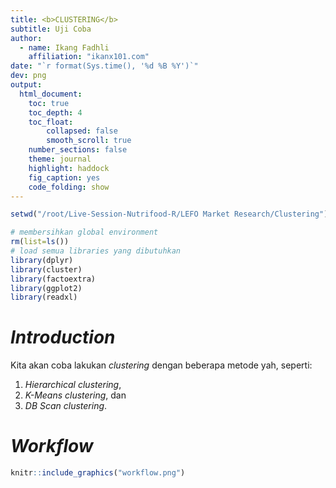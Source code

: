 ```yaml
---
title: <b>CLUSTERING</b>
subtitle: Uji Coba
author: 
  - name: Ikang Fadhli
    affiliation: "ikanx101.com"
date: "`r format(Sys.time(), '%d %B %Y')`"
dev: png
output:
  html_document:
    toc: true
    toc_depth: 4
    toc_float: 
        collapsed: false
        smooth_scroll: true
    number_sections: false
    theme: journal
    highlight: haddock
    fig_caption: yes
    code_folding: show
---
```


```r
setwd("/root/Live-Session-Nutrifood-R/LEFO Market Research/Clustering")

# membersihkan global environment
rm(list=ls())
# load semua libraries yang dibutuhkan
library(dplyr)
library(cluster)
library(factoextra)
library(ggplot2)
library(readxl)
```

# _Introduction_

Kita akan coba lakukan _clustering_ dengan beberapa metode yah, seperti:

1. _Hierarchical clustering_,
1. _K-Means clustering_, dan
1. _DB Scan clustering_.

# _Workflow_

```r
knitr::include_graphics("workflow.png")
```

